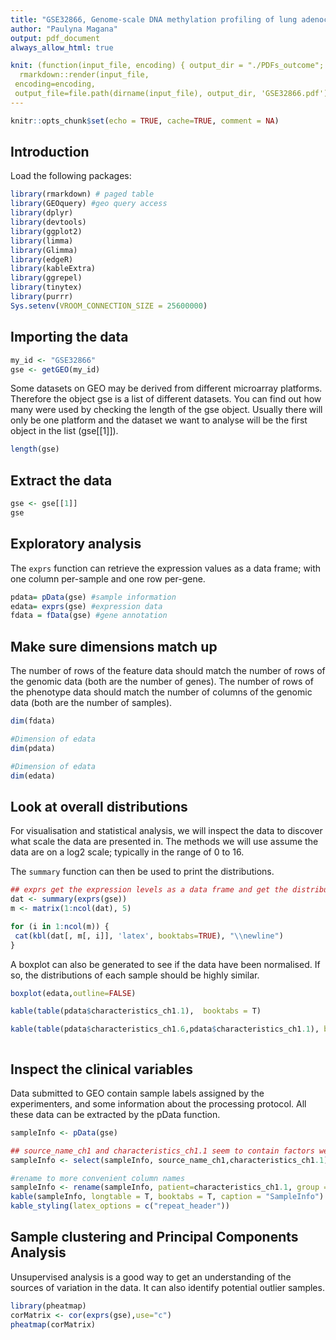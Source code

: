 ```yaml
---
title: "GSE32866, Genome-scale DNA methylation profiling of lung adenocarcinoma:"
author: "Paulyna Magana"
output: pdf_document
always_allow_html: true

knit: (function(input_file, encoding) { output_dir = "./PDFs_outcome";
  rmarkdown::render(input_file,
 encoding=encoding,
 output_file=file.path(dirname(input_file), output_dir, 'GSE32866.pdf'))})
---
```


```r
knitr::opts_chunk$set(echo = TRUE, cache=TRUE, comment = NA)
```

## Introduction

Load the following packages:


```r
library(rmarkdown) # paged table
library(GEOquery) #geo query access
library(dplyr)
library(devtools)
library(ggplot2)
library(limma)
library(Glimma)
library(edgeR)
library(kableExtra)
library(ggrepel)
library(tinytex)
library(purrr)
Sys.setenv(VROOM_CONNECTION_SIZE = 25600000)

```

## Importing the data

```r

my_id <- "GSE32866"
gse <- getGEO(my_id)
```

Some datasets on GEO may be derived from different microarray platforms. Therefore the object gse is a list of different datasets. You can find out how many were used by checking the length of the gse object. Usually there will only be one platform and the dataset we want to analyse will be the first object in the list (gse[[1]]).

```r
length(gse)
```

## Extract the data

```r
gse <- gse[[1]]
gse
```

## Exploratory analysis

The `exprs` function can retrieve the expression values as a data frame; with one column per-sample and one row per-gene.

```r
pdata= pData(gse) #sample information
edata= exprs(gse) #expression data
fdata = fData(gse) #gene annotation
```

## Make sure dimensions match up

The number of rows of the feature data should match the number of rows of the genomic data (both are the number of genes). The number of rows of the phenotype data should match the number of columns of the genomic data (both are the number of samples).

```r
dim(fdata)
```

```r
#Dimension of edata
dim(pdata)
```

```r
#Dimension of edata
dim(edata)
```

## Look at overall distributions

For visualisation and statistical analysis, we will inspect the data to discover what scale the data are presented in. The methods we will use assume the data are on a log2 scale; typically in the range of 0 to 16.

The `summary` function can then be used to print the distributions.

```r
## exprs get the expression levels as a data frame and get the distribution
dat <- summary(exprs(gse))
m <- matrix(1:ncol(dat), 5)

for (i in 1:ncol(m)) {
 cat(kbl(dat[, m[, i]], 'latex', booktabs=TRUE), "\\newline")
}

```

A boxplot can also be generated to see if the data have been normalised. If so, the distributions of each sample should be highly similar.

```r
boxplot(edata,outline=FALSE)
```



```r
kable(table(pdata$characteristics_ch1.1),  booktabs = T)
```


```r
kable(table(pdata$characteristics_ch1.6,pdata$characteristics_ch1.1), booktabs = T)
```

```r

```


## Inspect the clinical variables

Data submitted to GEO contain sample labels assigned by the experimenters, and some information about the processing protocol. All these data can be extracted by the pData function.
```r
sampleInfo <- pData(gse)
```


```r
## source_name_ch1 and characteristics_ch1.1 seem to contain factors we might need for the analysis
sampleInfo <- select(sampleInfo, source_name_ch1,characteristics_ch1.1)
```

```r
#rename to more convenient column names
sampleInfo <- rename(sampleInfo, patient=characteristics_ch1.1, group = source_name_ch1)
kable(sampleInfo, longtable = T, booktabs = T, caption = "SampleInfo") %>%
kable_styling(latex_options = c("repeat_header"))
```

## Sample clustering and Principal Components Analysis

Unsupervised analysis is a good way to get an understanding of the sources of variation in the data. It can also identify potential outlier samples.


```r
library(pheatmap)
corMatrix <- cor(exprs(gse),use="c")
pheatmap(corMatrix)         
```













